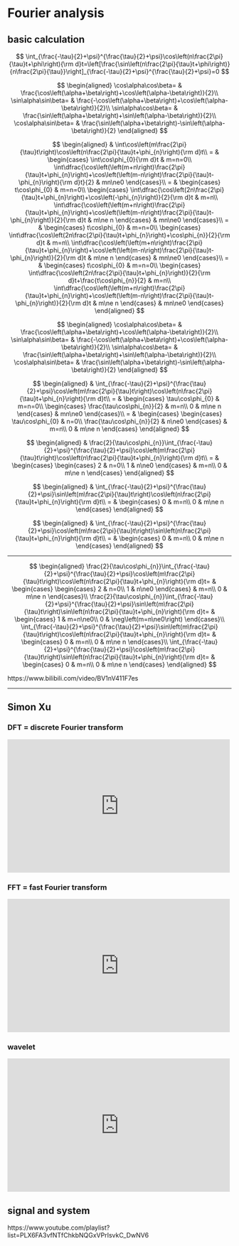 # Fourier analysis

## basic calculation

$$
\int_{\frac{-\tau}{2}+\psi}^{\frac{\tau}{2}+\psi}\cos\left(n\frac{2\pi}{\tau}t+\phi\right){\rm d}t=\left[\frac{\sin\left(n\frac{2\pi}{\tau}t+\phi\right)}{n\frac{2\pi}{\tau}}\right]_{\frac{-\tau}{2}+\psi}^{\frac{\tau}{2}+\psi}=0
$$

$$
\begin{aligned}
\cos\alpha\cos\beta= & \frac{\cos\left(\alpha+\beta\right)+\cos\left(\alpha-\beta\right)}{2}\\
\sin\alpha\sin\beta= & \frac{-\cos\left(\alpha+\beta\right)+\cos\left(\alpha-\beta\right)}{2}\\
\sin\alpha\cos\beta= & \frac{\sin\left(\alpha+\beta\right)+\sin\left(\alpha-\beta\right)}{2}\\
\cos\alpha\sin\beta= & \frac{\sin\left(\alpha+\beta\right)-\sin\left(\alpha-\beta\right)}{2}
\end{aligned}
$$

$$
\begin{aligned}
 & \int\cos\left(m\frac{2\pi}{\tau}t\right)\cos\left(n\frac{2\pi}{\tau}t+\phi_{n}\right){\rm d}t\\
= & \begin{cases}
\int\cos\phi_{0}{\rm d}t & m=n=0\\
\int\dfrac{\cos\left(\left(m+n\right)\frac{2\pi}{\tau}t+\phi_{n}\right)+\cos\left(\left(m-n\right)\frac{2\pi}{\tau}t-\phi_{n}\right){\rm d}t}{2} & mn\ne0
\end{cases}\\
= & \begin{cases}
t\cos\phi_{0} & m=n=0\\
\begin{cases}
\int\dfrac{\cos\left(2n\frac{2\pi}{\tau}t+\phi_{n}\right)+\cos\left(-\phi_{n}\right)}{2}{\rm d}t & m=n\\
\int\dfrac{\cos\left(\left(m+n\right)\frac{2\pi}{\tau}t+\phi_{n}\right)+\cos\left(\left(m-n\right)\frac{2\pi}{\tau}t-\phi_{n}\right)}{2}{\rm d}t & m\ne n
\end{cases} & mn\ne0
\end{cases}\\
= & \begin{cases}
t\cos\phi_{0} & m=n=0\\
\begin{cases}
\int\dfrac{\cos\left(2n\frac{2\pi}{\tau}t+\phi_{n}\right)+\cos\phi_{n}}{2}{\rm d}t & m=n\\
\int\dfrac{\cos\left(\left(m+n\right)\frac{2\pi}{\tau}t+\phi_{n}\right)+\cos\left(\left(m-n\right)\frac{2\pi}{\tau}t-\phi_{n}\right)}{2}{\rm d}t & m\ne n
\end{cases} & mn\ne0
\end{cases}\\
= & \begin{cases}
t\cos\phi_{0} & m=n=0\\
\begin{cases}
\int\dfrac{\cos\left(2n\frac{2\pi}{\tau}t+\phi_{n}\right)}{2}{\rm d}t+\frac{t\cos\phi_{n}}{2} & m=n\\
\int\dfrac{\cos\left(\left(m+n\right)\frac{2\pi}{\tau}t+\phi_{n}\right)+\cos\left(\left(m-n\right)\frac{2\pi}{\tau}t-\phi_{n}\right)}{2}{\rm d}t & m\ne n
\end{cases} & mn\ne0
\end{cases}
\end{aligned}
$$

$$
\begin{aligned}
\cos\alpha\cos\beta= & \frac{\cos\left(\alpha+\beta\right)+\cos\left(\alpha-\beta\right)}{2}\\
\sin\alpha\sin\beta= & \frac{-\cos\left(\alpha+\beta\right)+\cos\left(\alpha-\beta\right)}{2}\\
\sin\alpha\cos\beta= & \frac{\sin\left(\alpha+\beta\right)+\sin\left(\alpha-\beta\right)}{2}\\
\cos\alpha\sin\beta= & \frac{\sin\left(\alpha+\beta\right)-\sin\left(\alpha-\beta\right)}{2}
\end{aligned}
$$

$$
\begin{aligned}
 & \int_{\frac{-\tau}{2}+\psi}^{\frac{\tau}{2}+\psi}\cos\left(m\frac{2\pi}{\tau}t\right)\cos\left(n\frac{2\pi}{\tau}t+\phi_{n}\right){\rm d}t\\
= & \begin{cases}
\tau\cos\phi_{0} & m=n=0\\
\begin{cases}
\frac{\tau\cos\phi_{n}}{2} & m=n\\
0 & m\ne n
\end{cases} & mn\ne0
\end{cases}\\
= & \begin{cases}
\begin{cases}
\tau\cos\phi_{0} & n=0\\
\frac{\tau\cos\phi_{n}}{2} & n\ne0
\end{cases} & m=n\\
0 & m\ne n
\end{cases}
\end{aligned}
$$

$$
\begin{aligned}
 & \frac{2}{\tau\cos\phi_{n}}\int_{\frac{-\tau}{2}+\psi}^{\frac{\tau}{2}+\psi}\cos\left(m\frac{2\pi}{\tau}t\right)\cos\left(n\frac{2\pi}{\tau}t+\phi_{n}\right){\rm d}t\\
= & \begin{cases}
\begin{cases}
2 & n=0\\
1 & n\ne0
\end{cases} & m=n\\
0 & m\ne n
\end{cases}
\end{aligned}
$$

$$
\begin{aligned}
 & \int_{\frac{-\tau}{2}+\psi}^{\frac{\tau}{2}+\psi}\sin\left(m\frac{2\pi}{\tau}t\right)\cos\left(n\frac{2\pi}{\tau}t+\phi_{n}\right){\rm d}t\\
= & \begin{cases}
0 & m=n\\
0 & m\ne n
\end{cases}
\end{aligned}
$$

$$
\begin{aligned}
 & \int_{\frac{-\tau}{2}+\psi}^{\frac{\tau}{2}+\psi}\cos\left(m\frac{2\pi}{\tau}t\right)\sin\left(n\frac{2\pi}{\tau}t+\phi_{n}\right){\rm d}t\\
= & \begin{cases}
0 & m=n\\
0 & m\ne n
\end{cases}
\end{aligned}
$$

***

$$
\begin{aligned}
\frac{2}{\tau\cos\phi_{n}}\int_{\frac{-\tau}{2}+\psi}^{\frac{\tau}{2}+\psi}\cos\left(m\frac{2\pi}{\tau}t\right)\cos\left(n\frac{2\pi}{\tau}t+\phi_{n}\right){\rm d}t= & \begin{cases}
\begin{cases}
2 & n=0\\
1 & n\ne0
\end{cases} & m=n\\
0 & m\ne n
\end{cases}\\
\frac{2}{\tau\cos\phi_{n}}\int_{\frac{-\tau}{2}+\psi}^{\frac{\tau}{2}+\psi}\sin\left(m\frac{2\pi}{\tau}t\right)\sin\left(n\frac{2\pi}{\tau}t+\phi_{n}\right){\rm d}t= & \begin{cases}
1 & m=n\ne0\\
0 & \neg\left(m=n\ne0\right)
\end{cases}\\
\int_{\frac{-\tau}{2}+\psi}^{\frac{\tau}{2}+\psi}\sin\left(m\frac{2\pi}{\tau}t\right)\cos\left(n\frac{2\pi}{\tau}t+\phi_{n}\right){\rm d}t= & \begin{cases}
0 & m=n\\
0 & m\ne n
\end{cases}\\
\int_{\frac{-\tau}{2}+\psi}^{\frac{\tau}{2}+\psi}\cos\left(m\frac{2\pi}{\tau}t\right)\sin\left(n\frac{2\pi}{\tau}t+\phi_{n}\right){\rm d}t= & \begin{cases}
0 & m=n\\
0 & m\ne n
\end{cases}
\end{aligned}
$$

https://www.bilibili.com/video/BV1nV411F7es

***

## Simon Xu

### DFT = discrete Fourier transform

::: {show-in="html"}
<iframe width=500 height=300 frameborder="0" allowfullscreen src="https://www.youtube.com/embed/mkGsMWi_j4Q"></iframe>
:::

### FFT = fast Fourier transform

::: {show-in="html"}
<iframe width=500 height=300 frameborder="0" allowfullscreen src="https://www.youtube.com/embed/htCj9exbGo0"></iframe>
:::

### wavelet

::: {show-in="html"}
<iframe width=500 height=300 frameborder="0" allowfullscreen src="https://www.youtube.com/embed/ZnmvUCtUAEE"></iframe>
:::

## signal and system

https://www.youtube.com/playlist?list=PLX6FA3vfNTfChkbNQGxVPrIsvkC_DwNV6